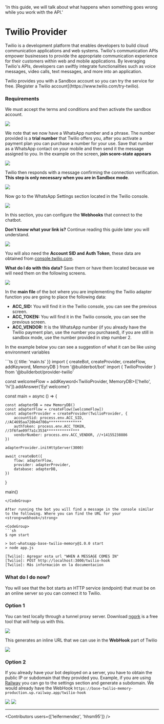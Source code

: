 
  'In this guide, we will talk about what happens when something goes wrong while you work with the API.'

# Twilio Provider

Twilio is a development platform that enables developers to build cloud communication applications and web systems. Twilio's communication APIs empower businesses to provide the appropriate communication experience for their customers within web and mobile applications. By leveraging Twilio's APIs, developers can swiftly integrate functionalities such as voice messages, video calls, text messages, and more into an application.

<Note>
Twilio provides you with a Sandbox account so you can try the service for free. [Register a Twilio account](https://www.twilio.com/try-twilio).
</Note>

### Requirements

We must accept the terms and conditions and then activate the sandbox account.

<Image label="Sandbox" src="https://i.imgur.com/53RyhZD.png" />

We note that we now have a WhatsApp number and a phrase. The number provided is a <strong>trial number</strong> that Twilio offers you, after you activate a payment plan you can purchase a number for your use. Save that number as a WhatsApp contact on your mobile and then send it the message assigned to you. In the example on the screen, <strong>join score-state appears</strong>

<Image label="Join to sandbox" src="https://i.imgur.com/Eb69grk.png" />

Twilio then responds with a message confirming the connection verification. <strong>This step is only necessary when you are in Sandbox mode</strong>.

<Image label="Test your Whatsapp" src="https://i.imgur.com/cTWNxBF.png" />

Now go to the WhatsApp Settings section located in the Twilio console.

<Image src="https://i.imgur.com/UQG8LkW.png" />

In this section, you can configure the <strong>Webhooks</strong> that connect to the chatbot.

<strong>Don't know what your link is?</strong> Continue reading this guide later you will understand.

<Image src="https://i.imgur.com/WovZGPm.png" />

You will also need the <strong>Account SID and Auth Token</strong>, these data are obtained from [console.twilio.com](https://console.twilio.com/).

<strong>What do I do with this data?</strong> Save them or have them located because we will need them on the following screens.

<Image src="https://i.imgur.com/RxlxEEm.png" />

In the <strong>main file</strong> of the bot where you are implementing the Twilio adapter function you are going to place the following data:

- <strong>ACC_SID:</strong> You will find it in the Twilio console, you can see the previous screen.
- <strong>ACC_TOKEN:</strong> You will find it in the Twilio console, you can see the previous screen.
- <strong>ACC_VENDOR:</strong> It is the WhatsApp number (if you already have the Twilio payment plan, use the number you purchased), if you are still in sandbox mode, use the number provided in step number 2.

<Note>In the example below you can see a suggestion of what it can be like using environment variables</Note>

<CodeGroup>
```ts {{ title: 'main.ts' }}
import { createBot, createProvider, createFlow, addKeyword, MemoryDB } from '@builderbot/bot'
import { TwilioProvider } from '@builderbot/provider-twilio'

const welcomeFlow = addKeyword<TwilioProvider, MemoryDB>(['hello', 'hi']).addAnswer('Ey! welcome')

const main = async () => {

    const adapterDB = new MemoryDB()
    const adapterFlow = createFlow([welcomeFlow])
    const adapterProvider = createProvider(TwilioProvider, {
        accountSid: process.env.ACC_SID, //AC4695aa720b4d700a***************
        authToken: process.env.ACC_TOKEN, //3f6fae09f7a1c3534***************
        vendorNumber: process.env.ACC_VENDOR, //+14155238886
    })

    adapterProvider.initHttpServer(3000)

    await createBot({
        flow: adapterFlow,
        provider: adapterProvider,
        database: adapterDB,
    })
}

main()

```
</CodeGroup>

After running the bot you will find a message in the console similar to the following. Where you can find the URL for your <strong>webhook</strong>

<CodeGroup>
```sh
$ npm start

> bot-whatsapp-base-twilio-memory@1.0.0 start
> node app.js

[Twilio]: Agregar esta url "WHEN A MESSAGE COMES IN"
[Twilio]: POST http://localhost:3000/twilio-hook
[Twilio]: Más información en la documentacion
```
</CodeGroup>

### What do I do now?

You will see that the bot starts an HTTP service (endpoint) that must be on an online server so you can connect it to Twilio.

### Option 1

You can test locally through a tunnel proxy server. Download [ngork](https://ngrok.com/download) is a free tool that will help us with this.

<Image src="https://i.imgur.com/TjjBtRh.png" />

This generates an inline URL that we can use in the <strong>WebHook</strong> part of Twilio

<Image src="https://i.imgur.com/S9zXROt.png" />

### Option 2

If you already have your bot deployed on a server, you have to obtain the public IP or subdomain that they provided you. Example, if you are using [Railway](https://railway.app/) you can go to the settings section and generate a subdomain. We would already have the WebHook `https://base-twilio-memory-production.up.railway.app/twilio-hook`

<Image src="https://i.imgur.com/Yg2BYqB.png" />

<Image src="https://i.imgur.com/dpv6RTR.png" />

---

<Contributors users={['leifermendez', 'hhsm95']} />
